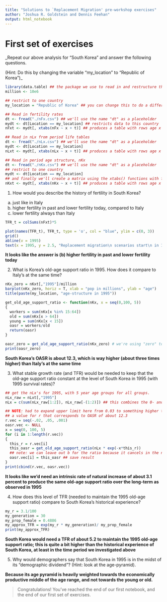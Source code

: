 ```yaml
---
title: "Solutions to `Replacement Migration' pre-workshop exercises"
author: "Joshua R. Goldstein and Dennis Feehan"
output: html_notebook
---
```



# First set of exercises

_Repeat our above analysis for "South Korea" and answer the following
questions.

(Hint: Do this by changing the variable "my_location" to "Republic of
Korea")_

```r
library(data.table) ## the package we use to read in and restructure the data
million <- 10e6

## restrict to one country
my_location = "Republic of Korea" ## you can change this to do a different country

## Read in fertility rates
dt <- fread("./nFx.csv") ## we'll use the name "dt" as a placeholder
mydt <- dt[Location == my_location] ## restricts data to this country
nFxt <- mydt[, xtabs(nFx ~ x + t)] ## produces a table with rows age x and columns period t.

## Read in nLx from period life tables 
dt <- fread("./nLx.csv") ## we'll use the name "dt" as a placeholder
mydt <- dt[Location == my_location]
nLxt <- mydt[, xtabs(nLx ~ x + t)] ## produces a table with rows age x and columns period t.

## Read in period age structure, nKx 
dt <- fread("./nKx.csv") ## we'll use the name "dt" as a placeholder
## restrict to one country
mydt <- dt[Location == my_location]
## and finally we'll create a matrix using the xtabs() functions with formula interface
nKxt <- mydt[, xtabs(nKx ~ x + t)] ## produces a table with rows age x and columns period t.
```



1. How would you describe the history of fertility in South Korea?

a) just like in Italy
b) higher fertility in past and lower fertility today, compared to Italy
c) lower fertility always than Italy

```r
TFR_t = colSums(nFxt)*5

plot(names(TFR_t), TFR_t, type = 'o', col = "blue", ylim = c(0, 3))
grid()
abline(v = 1995)
text(x = 1995, y = 2.5, "Replacement migration\n scenarios start\n in 1995", pos = 4)
```

**It looks like the answer is (b) higher fertility in past and lower fertility today**


2. What is Korea's old-age support ratio in 1995. How does it compare
to Italy's at the same time?

```r
nKx_zero = nKxt[,"1995"]/million
barplot(nKx_zero, horiz = T, xlab = "pop in millions", ylab = "age")
title(paste(my_location, "age-structure in 1995"))
```
```r
get_old_age_support_ratio <- function(nKx, x = seq(0,100, 5)) 
{
  workers = sum(nKx[x %in% 15:64])
  old = sum(nKx[x > 64])
  young = sum(nKx[x < 15])
  oasr = workers/old
  return(oasr)
}

oasr_zero = get_old_age_support_ratio(nKx_zero) # we're using "zero" to denote our starting population
print(oasr_zero)
```

**South Korea's OASR is about 12.3, which is way higher (about three times higher) than Italy's at the same time**

3. What stable growth rate (and TFR) would be needed to keep that the
old-age support ratio constant at the level of South Korea in 1995
(with 1995 survival rates)?

```r
## get the nLx's for 1995, with 5 year age groups for all groups.
nLx_raw = nLxt[,"1995"] 
nLx = c(sum(nLx_raw[1:2]), nLx_raw[-(1:2)]) ## this combines the 0- and 1-4 age groups.

## NOTE: had to expand upper limit here from 0.03 to something higher to see
## a value for r that corresponds to OASR of about 12.3
r.vec = seq(-.02, .05, .001)
oasr.vec <- NULL
x = seq(0, 100, 5)
for (i in 1:length(r.vec))
{
  this_r = r.vec[i]
  this_oasr = get_old_age_support_ratio(nLx * exp(-x*this_r))
  ## note: we can leave out b for the ratio because it cancels in the numerator and denominator
  oasr.vec[i] = this_oasr ## save result
}  
print(cbind(r.vec, oasr.vec))
```

**It looks like we'd need an intrinsic rate of natural increase of about
3.1 percent to produce the same old-age support ratio over the long-term as
observed in 1995**

4. How does this level of TFR (needed to maintain the 1995 old-age
support ratio) compare to South Korea's historical experience?

```r
my_r = 3.1/100
my_generation = 30
my_prop_female = 0.4886
my_approx_TFR = exp(my_r * my_generation)/ my_prop_female
print(my_approx_TFR)
```

**South Korea would need a TFR of about 5.2 to maintain the 1995 old-age support ratio;
this is quite a bit higher than the historical experience of South Korea, at least in
the time period we investigated above**

5. Why would demographers say that South Korea in 1995 is in the midst
of its "demographic dividend"? (Hint: look at the age-pyramid).

**Because its age pyramid is heavily weighted towards the economically productive
middle of the age range, and not towards the young or old.**

> Congratulations! You've reached the end of our first notebook, and
>  the end of our first set of exercises.








